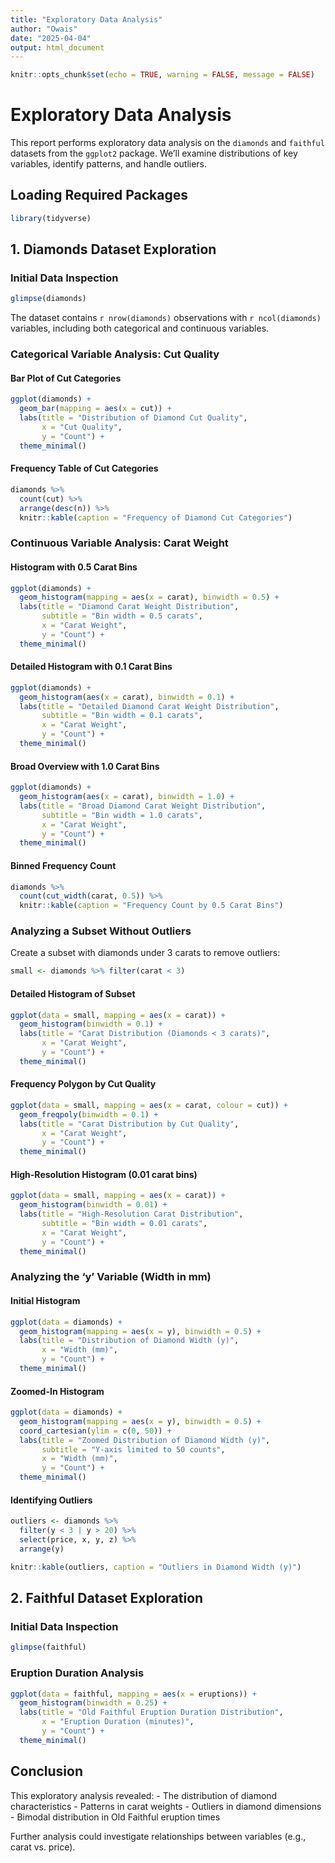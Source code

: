 ```yaml
---
title: "Exploratory Data Analysis"
author: "Owais"
date: "2025-04-04"
output: html_document
---
```


```r
knitr::opts_chunk$set(echo = TRUE, warning = FALSE, message = FALSE)
```

# Exploratory Data Analysis

This report performs exploratory data analysis on the `diamonds` and `faithful` datasets from the `ggplot2` package. We'll examine distributions of key variables, identify patterns, and handle outliers.

## Loading Required Packages

```r
library(tidyverse)
```

## 1. Diamonds Dataset Exploration

### Initial Data Inspection

```r
glimpse(diamonds)
```

The dataset contains `r nrow(diamonds)` observations with `r ncol(diamonds)` variables, including both categorical and continuous variables.

### Categorical Variable Analysis: Cut Quality

#### Bar Plot of Cut Categories

```r
ggplot(diamonds) + 
  geom_bar(mapping = aes(x = cut)) +
  labs(title = "Distribution of Diamond Cut Quality",
       x = "Cut Quality",
       y = "Count") +
  theme_minimal()
```

#### Frequency Table of Cut Categories

```r
diamonds %>% 
  count(cut) %>% 
  arrange(desc(n)) %>% 
  knitr::kable(caption = "Frequency of Diamond Cut Categories")
```

### Continuous Variable Analysis: Carat Weight

#### Histogram with 0.5 Carat Bins

```r
ggplot(diamonds) + 
  geom_histogram(mapping = aes(x = carat), binwidth = 0.5) +
  labs(title = "Diamond Carat Weight Distribution",
       subtitle = "Bin width = 0.5 carats",
       x = "Carat Weight",
       y = "Count") +
  theme_minimal()
```

#### Detailed Histogram with 0.1 Carat Bins

```r
ggplot(diamonds) + 
  geom_histogram(aes(x = carat), binwidth = 0.1) +
  labs(title = "Detailed Diamond Carat Weight Distribution",
       subtitle = "Bin width = 0.1 carats",
       x = "Carat Weight",
       y = "Count") +
  theme_minimal()
```

#### Broad Overview with 1.0 Carat Bins

```r
ggplot(diamonds) + 
  geom_histogram(aes(x = carat), binwidth = 1.0) +
  labs(title = "Broad Diamond Carat Weight Distribution",
       subtitle = "Bin width = 1.0 carats",
       x = "Carat Weight",
       y = "Count") +
  theme_minimal()
```

#### Binned Frequency Count

```r
diamonds %>% 
  count(cut_width(carat, 0.5)) %>% 
  knitr::kable(caption = "Frequency Count by 0.5 Carat Bins")
```

### Analyzing a Subset Without Outliers

Create a subset with diamonds under 3 carats to remove outliers:

```r
small <- diamonds %>% filter(carat < 3)
```

#### Detailed Histogram of Subset

```r
ggplot(data = small, mapping = aes(x = carat)) + 
  geom_histogram(binwidth = 0.1) +
  labs(title = "Carat Distribution (Diamonds < 3 carats)",
       x = "Carat Weight",
       y = "Count") +
  theme_minimal()
```

#### Frequency Polygon by Cut Quality

```r
ggplot(data = small, mapping = aes(x = carat, colour = cut)) + 
  geom_freqpoly(binwidth = 0.1) +
  labs(title = "Carat Distribution by Cut Quality",
       x = "Carat Weight",
       y = "Count") +
  theme_minimal()
```

#### High-Resolution Histogram (0.01 carat bins)

```r
ggplot(data = small, mapping = aes(x = carat)) + 
  geom_histogram(binwidth = 0.01) +
  labs(title = "High-Resolution Carat Distribution",
       subtitle = "Bin width = 0.01 carats",
       x = "Carat Weight",
       y = "Count") +
  theme_minimal()
```

### Analyzing the 'y' Variable (Width in mm)

#### Initial Histogram

```r
ggplot(data = diamonds) + 
  geom_histogram(mapping = aes(x = y), binwidth = 0.5) +
  labs(title = "Distribution of Diamond Width (y)",
       x = "Width (mm)",
       y = "Count") +
  theme_minimal()
```

#### Zoomed-In Histogram

```r
ggplot(data = diamonds) + 
  geom_histogram(mapping = aes(x = y), binwidth = 0.5) +
  coord_cartesian(ylim = c(0, 50)) +
  labs(title = "Zoomed Distribution of Diamond Width (y)",
       subtitle = "Y-axis limited to 50 counts",
       x = "Width (mm)",
       y = "Count") +
  theme_minimal()
```

#### Identifying Outliers

```r
outliers <- diamonds %>% 
  filter(y < 3 | y > 20) %>% 
  select(price, x, y, z) %>% 
  arrange(y)

knitr::kable(outliers, caption = "Outliers in Diamond Width (y)")
```

## 2. Faithful Dataset Exploration

### Initial Data Inspection

```r
glimpse(faithful)
```

### Eruption Duration Analysis

```r
ggplot(data = faithful, mapping = aes(x = eruptions)) + 
  geom_histogram(binwidth = 0.25) +
  labs(title = "Old Faithful Eruption Duration Distribution",
       x = "Eruption Duration (minutes)",
       y = "Count") +
  theme_minimal()
```















## Conclusion

This exploratory analysis revealed:
- The distribution of diamond characteristics
- Patterns in carat weights
- Outliers in diamond dimensions
- Bimodal distribution in Old Faithful eruption times

Further analysis could investigate relationships between variables (e.g., carat vs. price).